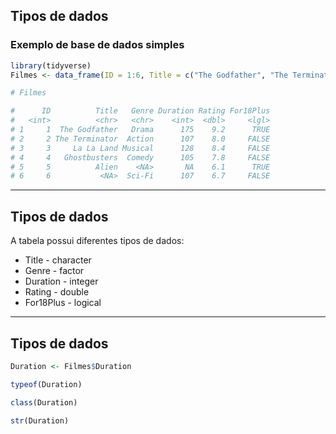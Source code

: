 ## Tipos de dados 

### Exemplo de base de dados simples

```{r, echo = FALSE, message=FALSE}
library(tidyverse)
Filmes <- data_frame(ID = 1:6, Title = c("The Godfather", "The Terminator", "La La Land", "Ghostbusters", "Alien", NA), Genre = c("Drama", "Action", "Musical", "Comedy", NA, "Sci-Fi"), Duration = c(175L, 107L, 128L, 105L, NA, 107L), Rating = c(9.2, 8.0, 8.4, 7.8, 6.1, 6.7), For18Plus = c(TRUE, FALSE, FALSE, FALSE, TRUE, FALSE))
```

```{r}
# Filmes

#      ID          Title   Genre Duration Rating For18Plus
#   <int>          <chr>   <chr>    <int>  <dbl>     <lgl>
# 1     1  The Godfather   Drama      175    9.2      TRUE
# 2     2 The Terminator  Action      107    8.0     FALSE
# 3     3     La La Land Musical      128    8.4     FALSE
# 4     4   Ghostbusters  Comedy      105    7.8     FALSE
# 5     5          Alien    <NA>       NA    6.1      TRUE
# 6     6           <NA>  Sci-Fi      107    6.7     FALSE
```

---

## Tipos de dados

A tabela possui diferentes tipos de dados:

* Title - character
* Genre - factor 
* Duration - integer
* Rating - double
* For18Plus - logical


---

## Tipos de dados

```{r, echo = FALSE}
Duration <- Filmes$Duration
```


```{r}
typeof(Duration)
```

```{r}
class(Duration)
```

```{r}
str(Duration)
```

